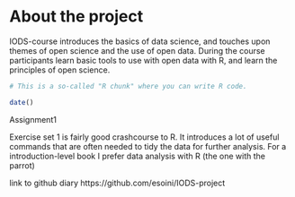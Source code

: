 
# About the project


IODS-course introduces the basics of data science, and touches upon themes of open science and the use of open data. During the course participants learn basic tools to use with open data with R, and learn the principles of open science.


```r
# This is a so-called "R chunk" where you can write R code.

date()

```
Assignment1

Exercise set 1 is fairly good crashcourse to R. It introduces a lot of useful commands that are often needed to tidy the data for further analysis. For a introduction-level book I prefer data analysis with R (the one with the parrot)

link to github diary
https://github.com/esoini/IODS-project

